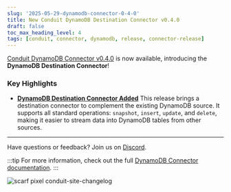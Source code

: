 ```yaml
---
slug: '2025-05-29-dynamodb-connector-0-4-0'
title: New Conduit DynamoDB Destination Connector v0.4.0
draft: false
toc_max_heading_level: 4
tags: [conduit, connector, dynamodb, release, connector-release]
---
```


[Conduit DynamoDB Connector v0.4.0](https://github.com/conduitio-labs/conduit-connector-dynamodb/releases/tag/v0.4.0) is
now available, introducing the **DynamoDB Destination Connector**!

<!--truncate-->

### Key Highlights

- [**DynamoDB Destination Connector Added**](https://github.com/conduitio-labs/conduit-connector-dynamodb/pull/150)
This release brings a destination connector to complement the existing DynamoDB source. It supports all standard
operations: `snapshot`, `insert`, `update`, and `delete`, making it easier to stream data into DynamoDB tables from
other sources.

---

Have questions or feedback? Join us on [Discord](https://discord.meroxa.com/).

:::tip
For more information, check out the full [DynamoDB Connector documentation](/docs/using/connectors/list/dynamodb).
:::

![scarf pixel conduit-site-changelog](https://static.scarf.sh/a.png?x-pxid=b43cda70-9a98-4938-8857-471cc05e99c5)
